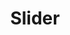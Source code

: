 ---
title: Slider
description: An input where the user selects a value from within a given range.
---
